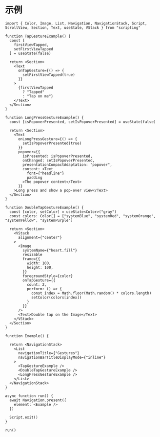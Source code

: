 # 示例

```tsx
import { Color, Image, List, Navigation, NavigationStack, Script, ScrollView, Section, Text, useState, VStack } from "scripting"

function TapGestureExample() {
  const [
    firstViewTapped,
    setFirstViewTapped
  ] = useState(false)

  return <Section>
    <Text
      onTapGesture={() => {
        setFirstViewTapped(true)
      }}
    >
      {firstViewTapped
        ? "Tapped"
        : "Tap on me"}
    </Text>
  </Section>
}

function LongPressGestureExample() {
  const [isPopoverPresented, setIsPopoverPresented] = useState(false)

  return <Section>
    <Text
      onLongPressGesture={() => {
        setIsPopoverPresented(true)
      }}
      popover={{
        isPresented: isPopoverPresented,
        onChanged: setIsPopoverPresented,
        presentationCompactAdaptation: "popover",
        content: <Text
          font={"headline"}
          padding
        >The popover content</Text>
      }}
    >Long press and show a pop-over view</Text>
  </Section>
}

function DoubleTapGestureExample() {
  const [color, setColor] = useState<Color>("gray")
  const colors: Color[] = ["systemBlue", "systemRed", "systemOrange", "systemYellow", "systemPurple"]

  return <Section>
    <VStack
      alignment={"center"}
    >
      <Image
        systemName={"heart.fill"}
        resizable
        frame={{
          width: 100,
          height: 100,
        }}
        foregroundStyle={color}
        onTapGesture={{
          count: 2,
          perform: () => {
            const index = Math.floor(Math.random() * colors.length)
            setColor(colors[index])
          }
        }}
      />
      <Text>Double tap on the Image</Text>
    </VStack>
  </Section>
}

function Example() {

  return <NavigationStack>
    <List
      navigationTitle={"Gestures"}
      navigationBarTitleDisplayMode={"inline"}
    >
      <TapGestureExample />
      <DoubleTapGestureExample />
      <LongPressGestureExample />
    </List>
  </NavigationStack>
}

async function run() {
  await Navigation.present({
    element: <Example />
  })

  Script.exit()
}

run()


```